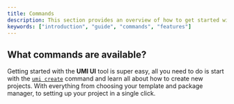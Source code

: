 ```yaml
---
title: Commands
description: This section provides an overview of how to get started with the Documents, Next.js Document Starter Kit.
keywords: ["introduction", "guide", "commands", "features"]
---
```


## What commands are available?

Getting started with the **UMI UI** tool is super easy, all you need to do is start with the [`umi create`](/cli/commands/create) command and learn all about how to create
new projects. With everything from choosing your template and package manager, to setting up your project in a single click.

<CardGrid>
  <Card
    subtitle="Scaffolding Projects"
    title="Create"
    description="An overview of how to get started with the `umi create` command."
    href="/cli/commands/create"
  />
  <Card
    subtitle="Initialise Your Configuration"
    title="Init"
    description="An overview of how to get started with the `umi init` command."
    href="/cli/commands/init"
  />
  <Card
    subtitle="Building Up With Ease"
    title="Add"
    description="An overview of how to get started with the `umi add` command."
    href="/cli/commands/add"
  />
  <Card
    subtitle="Cleaning Up"
    title="Remove"
    description="An overview of how to get started with the `umi remove` command."
    href="/cli/commands/remove"
  />
  <Card
    subtitle="Support From Within"
    title="Help"
    description="An overview of how to get started with the `umi help` command."
    href="/cli/commands/help"
  />
</CardGrid>
